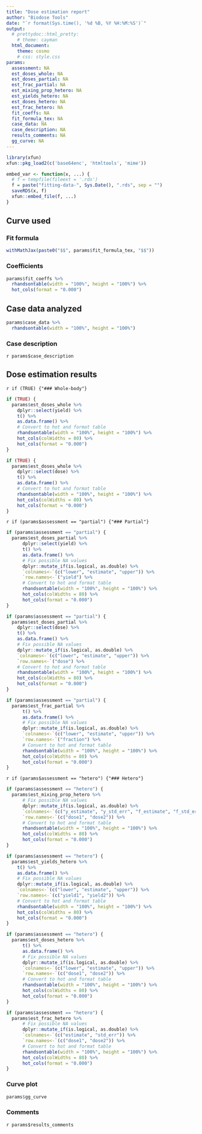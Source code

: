 ```yaml
---
title: "Dose estimation report"
author: "Biodose Tools"
date: "`r format(Sys.time(), '%d %B, %Y %H:%M:%S')`"
output: 
  # prettydoc::html_pretty:
    # theme: cayman
  html_document:
    theme: cosmo
    # css: style.css
params:
  assessment: NA
  est_doses_whole: NA
  est_doses_partial: NA
  est_frac_partial: NA
  est_mixing_prop_hetero: NA
  est_yields_hetero: NA
  est_doses_hetero: NA
  est_frac_hetero: NA
  fit_coeffs: NA
  fit_formula_tex: NA
  case_data: NA
  case_description: NA
  results_comments: NA
  gg_curve: NA
---
```


```r
library(xfun)
xfun::pkg_load2(c('base64enc', 'htmltools', 'mime'))
```

```r
embed_var <- function(x, ...) {
  # f = tempfile(fileext = '.rds')
  f = paste("fitting-data-", Sys.Date(), ".rds", sep = "")
  saveRDS(x, f)
  xfun::embed_file(f, ...)
}
```

## Curve used

### Fit formula
```r
withMathJax(paste0("$$", params$fit_formula_tex, "$$"))
```

### Coefficients
```r
params$fit_coeffs %>% 
  rhandsontable(width = "100%", height = "100%") %>% 
  hot_cols(format = "0.000")
```



## Case data analyzed
```r
params$case_data %>% 
  rhandsontable(width = "100%", height = "100%")
```

### Case description
`r params$case_description`


## Dose estimation results

`r if (TRUE) {"### Whole-body"}`
```r
if (TRUE) {
  params$est_doses_whole %>%
    dplyr::select(yield) %>%
    t() %>%
    as.data.frame() %>%
    # Convert to hot and format table
    rhandsontable(width = "100%", height = "100%") %>%
    hot_cols(colWidths = 80) %>%
    hot_cols(format = "0.000")
} 
```

```r
if (TRUE) {
  params$est_doses_whole %>%
    dplyr::select(dose) %>%
    t() %>%
    as.data.frame() %>%
    # Convert to hot and format table
    rhandsontable(width = "100%", height = "100%") %>%
    hot_cols(colWidths = 80) %>%
    hot_cols(format = "0.000")
} 
```

`r if (params$assessment == "partial") {"### Partial"}`
```r
if (params$assessment == "partial") {
  params$est_doses_partial %>%
      dplyr::select(yield) %>%
      t() %>%
      as.data.frame() %>%
      # Fix possible NA values
      dplyr::mutate_if(is.logical, as.double) %>%
      `colnames<-`(c("lower", "estimate", "upper")) %>%
      `row.names<-`("yield") %>%
      # Convert to hot and format table
      rhandsontable(width = "100%", height = "100%") %>%
      hot_cols(colWidths = 80) %>%
      hot_cols(format = "0.000")
} 
```

```r
if (params$assessment == "partial") {
  params$est_doses_partial %>%
    dplyr::select(dose) %>%
    t() %>%
    as.data.frame() %>%
    # Fix possible NA values
    dplyr::mutate_if(is.logical, as.double) %>%
    `colnames<-`(c("lower", "estimate", "upper")) %>%
    `row.names<-`("dose") %>%
    # Convert to hot and format table
    rhandsontable(width = "100%", height = "100%") %>%
    hot_cols(colWidths = 80) %>%
    hot_cols(format = "0.000")
} 
```

```r
if (params$assessment == "partial") {
  params$est_frac_partial %>%
      t() %>%
      as.data.frame() %>%
      # Fix possible NA values
      dplyr::mutate_if(is.logical, as.double) %>%
      `colnames<-`(c("lower", "estimate", "upper")) %>%
      `row.names<-`("fraction") %>%
      # Convert to hot and format table
      rhandsontable(width = "100%", height = "100%") %>%
      hot_cols(colWidths = 80) %>%
      hot_cols(format = "0.000")
} 
```

`r if (params$assessment == "hetero") {"### Hetero"}`

```r
if (params$assessment == "hetero") {
  params$est_mixing_prop_hetero %>%
      # Fix possible NA values
      dplyr::mutate_if(is.logical, as.double) %>%
      `colnames<-`(c("y_estimate", "y_std_err", "f_estimate", "f_std_err")) %>%
      `row.names<-`(c("dose1", "dose2")) %>%
      # Convert to hot and format table
      rhandsontable(width = "100%", height = "100%") %>%
      hot_cols(colWidths = 80) %>%
      hot_cols(format = "0.000")
}
```

```r
if (params$assessment == "hetero") {
  params$est_yields_hetero %>%
    t() %>%
    as.data.frame() %>%
    # Fix possible NA values
    dplyr::mutate_if(is.logical, as.double) %>%
    `colnames<-`(c("lower", "estimate", "upper")) %>%
    `row.names<-`(c("yield1", "yield2")) %>%
    # Convert to hot and format table
    rhandsontable(width = "100%", height = "100%") %>%
    hot_cols(colWidths = 80) %>%
    hot_cols(format = "0.000")
}
```

```r
if (params$assessment == "hetero") {
  params$est_doses_hetero %>%
      t() %>%
      as.data.frame() %>%
      # Fix possible NA values
      dplyr::mutate_if(is.logical, as.double) %>%
      `colnames<-`(c("lower", "estimate", "upper")) %>%
      `row.names<-`(c("dose1", "dose2")) %>%
      # Convert to hot and format table
      rhandsontable(width = "100%", height = "100%") %>%
      hot_cols(colWidths = 80) %>%
      hot_cols(format = "0.000")
}
```

```r
if (params$assessment == "hetero") {
  params$est_frac_hetero %>%
      # Fix possible NA values
      dplyr::mutate_if(is.logical, as.double) %>%
      `colnames<-`(c("estimate", "std_err")) %>%
      `row.names<-`(c("dose1", "dose2")) %>%
      # Convert to hot and format table
      rhandsontable(width = "100%", height = "100%") %>%
      hot_cols(colWidths = 80) %>%
      hot_cols(format = "0.000")
}
```




### Curve plot
```r
params$gg_curve
```

### Comments
`r params$results_comments`
